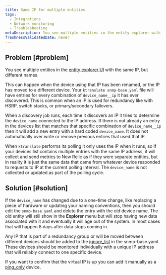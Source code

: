 ```yaml
---
title: Same IP for multiple entities
tags:
  - Integrations
  - Network monitoring
  - Troubleshooting
metaDescription: You see multiple entities in the entity explorer with the same IP, but different names.
freshnessValidatedDate: never
---
```


## Problem [#problem]

You see multiple entities in the [entity explorer UI](/docs/new-relic-solutions/new-relic-one/core-concepts/new-relic-explorer-view-performance-across-apps-services-hosts#find) with the same IP, but different names.

This can happen when the device using that IP has been renamed, or the IP has moved to a different device.  Your `ktranslate snmp-base.yaml` file will have entries for every combination of `device_name__ip` it has ever discovered.  This is common when an IP is used for redundancy like with HSRP, switch stacks, or primary/secondary failovers.

When a discovery job runs, each time it discovers an IP it tries to determine the `device_name` connected to the IP address.  If there is not already an entry in the devices list that matches that specific combination of `device_name__ip` then it will add a new entry with a hard coded `device_name`.  It does not automatically over write or remove previous entries that used that IP.  

When `ktranslate` performs its polling it only uses the IP when it runs, so if your devices list contains multiple entries with the same IP address, it will collect and send metrics to New Relic as if they were separate entities, but in reality it is just the same data that came from whatever device responded to requests to IP at the current polling interval.  The `device_name` is not collected or updated as part of the polling cycle.

## Solution [#solution]

If the `device_name` has changed due to a one-time change, like replacing a piece of hardware or updating your naming conventions, then you should edit the `snmb-base.yaml` and delete the entry with the old device name.  The old entity will still show in the **Explorer** menu but will stop having new data associated with it and eventually it will age out of the system. In most cases that will happen 8 days after data stops coming in.

Any IP that is part of a redundancy group or will be moved between different devices should be added to the [ignore_list](https://docs.newrelic.com/docs/network-performance-monitoring/advanced/advanced-config/#discovery) in the snmp-base.yaml.  These devices should be monitored individually with a unique IP address that will reliably connect to one specific device.

If you want to confirm that the virtual IP is up you can add it manually as a [ping_only](https://docs.newrelic.com/docs/network-performance-monitoring/advanced/advanced-config/#response_time-attribute) device.
